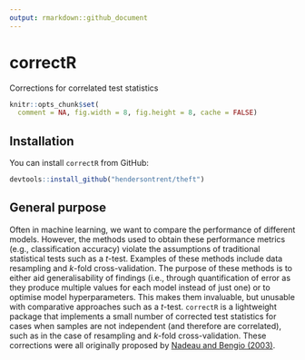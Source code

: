 ```yaml
---
output: rmarkdown::github_document
---
```


# correctR

Corrections for correlated test statistics

```r
knitr::opts_chunk$set(
  comment = NA, fig.width = 8, fig.height = 8, cache = FALSE)
```

## Installation

You can install `correctR` from GitHub:

```r
devtools::install_github("hendersontrent/theft")
```

## General purpose

Often in machine learning, we want to compare the performance of different models. However, the methods used to obtain these performance metrics (e.g., classification accuracy) violate the assumptions of traditional statistical tests such as a $t$-test. Examples of these methods include data resampling and $k$-fold cross-validation. The purpose of these methods is to either aid generalisability of findings (i.e., through quantification of error as they produce multiple values for each model instead of just one) or to optimise model hyperparameters. This makes them invaluable, but unusable with comparative approaches such as a $t$-test. `correctR` is a lightweight package that implements a small number of corrected test statistics for cases when samples are not independent (and therefore are correlated), such as in the case of resampling and $k$-fold cross-validation. These corrections were all originally proposed by [Nadeau and Bengio (2003)](https://link.springer.com/article/10.1023/A:1024068626366).

